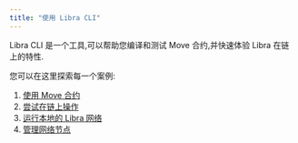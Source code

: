 ```yaml
---
title: "使用 Libra CLI"
---
```


Libra CLI 是一个工具,可以帮助您编译和测试 Move 合约,并快速体验 Libra 在链上的特性.

您可以在这里探索每一个案例:

1. [使用 Move 合约](/zh/build/cli/working-with-move-contracts)
2. [尝试在链上操作](/zh/build/cli/trying-things-on-chain)
3. [运行本地的 Libra 网络](/zh/build/cli/running-a-local-network)
4. [管理网络节点](/zh/build/cli/managing-a-network-node)
